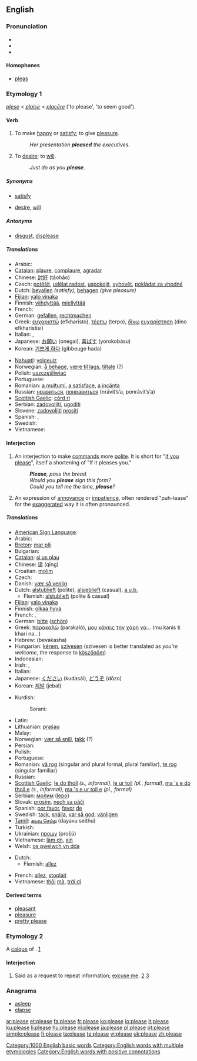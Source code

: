 ==English==
{{wikipedia|dab=please}}
{{rank|outside|beside|worth|696|please|quiet|exclaimed|regard}}

===Pronunciation===
* {{IPA|/pliːz/}}
* {{audio|en-us-please.ogg|Audio (US)}}
* {{rhymes|iːz}}

====Homophones====
* [[pleas]]

===Etymology 1===
{{ME.}} ''[[plese]]'' < {{OF.}} ''[[plaisir]]'' < {{L.}} ''[[placere|placēre]]'' ('to please', 'to seem good').

====Verb====
{{en-verb|pleas|ing}}

# {{transitive}} To make [[happy]] or [[satisfy]]; to give [[pleasure]].
#: ''Her presentation '''pleased''' the executives.''
# {{intransitive}} To [[desire]]; to [[will]].
#: ''Just do as you '''please'''.''

=====Synonyms=====
* {{sense|to make happy}} [[satisfy]]
* {{sense|to desire}} [[desire]], [[will]]

=====Antonyms=====
* {{sense|to make happy}} [[disgust]], [[displease]]

=====Translations=====
{{trans-top|to make happy or satisfy}}
* Arabic: {{Arab|[[رضى]]}} {{unicode|(raɖá:)}}
* [[Catalan]]: [[plaure]], [[complaure]], [[agradar]]
* Chinese: [[討好]] (tǎohǎo)
* Czech: [[potěšit]], [[udělat radost]], [[uspokojit]], [[vyhovět]], [[pokládat za vhodné]]
* Dutch: [[bevallen]] ''(satisfy)'', [[behagen]] ''(give pleasure)''
* [[Fijian]]: [[yalo vinaka]]
* Finnish: [[viihdyttää]], [[miellyttää]]
* French: {{t+|fr|plaire}}
* German: [[gefallen]], [[rechtmachen]]
* Greek: [[ευχαριστώ]] (efkharisto), [[τέρπω]] (terpo), [[δίνω]] [[ευχαρίστηση]] (dino efkharistisi)
* Italian: {{t+|it|accontentare}}, {{t+|it|piacere}}
* Japanese: [[お願い]] (onegai), [[喜ばす]] (yorokobásu)
* Korean: [[기쁘게 하다]] (gibbeuge hada)
{{trans-mid}}
* [[Nahuatl]]: [[yolceuiz]]
* Norwegian: [[å behage]], [[være til lags]], [[tiltale]] (?)
* Polish: [[uszczęśliwiać]]
* Portuguese: {{t+|pt|agradar}}
* Romanian: [[a mulţumi]], [[a satisface]], [[a incânta]]
* Russian: [[нравиться]], [[понравиться]] (nrávit’s’a, ponrávit’s’a)
* [[Scottish Gaelic]]: [[còrd ri]]
* Serbian: [[zadovoljiti]], [[ugoditi]]
* Slovene: [[zadovoljiti]] [[prositi]]
* Spanish: {{t+|es|gustar}}, {{t+|es|agradar}}
* Swedish: {{t+|sv|behaga}}
* Vietnamese: {{t+|vi|làm ơn|xs=Vietnamese}}
{{trans-bottom}}

====Interjection====
{{en-intj}}

# An interjection to make [[command]]s more [[polite]]. It is short for "[[if you please]]", itself a shortening of "If it pleases you."
#: '''''Please''', pass the bread.''
#: ''Would you '''please''' sign this form?''
#: ''Could you tell me the time, '''please'''?''
# An expression of [[annoyance]] or [[impatience]], often rendered "puh-lease" for the [[exaggerated]] way it is often pronounced.

=====Translations=====
{{trans-top|interjection to make commands more polite}}
* [[American Sign Language]]: {{t|ase|OpenB@Chest-PalmBack RoundSplane}}
* Arabic: {{Arab|[[من فضلك]]}} {{unicode|(min fáɖlak)}}
* [[Breton]]: [[mar plij]]
* Bulgarian: {{t+|bg|моля|tr=mólja|sc=Cyrl}}
* [[Catalan]]: [[si us plau]]
* Chinese: [[请]] (qǐng)
* Croatian: [[molim]]
* Czech: {{t-|cs|prosím}}
* Danish: [[vær så venlig]]
* Dutch: [[alstublieft]] (polite), [[alsjeblieft]] (casual), [[a.u.b.]]
** Flemish: [[alstublieft]] (polite & casual)
* [[Fijian]]: [[yalo vinaka]]
* Finnish: [[olkaa hyvä]]
* French: {{t+|fr|s'il vous plaît}}, {{t+|fr|S.V.P.}}
* German: [[bitte]] ([[schön]])
* Greek: [[παρακαλώ]] (parakaló), [[μου]] [[κάνεις]] [[την]] [[χάρη]] [[να]]... (mu kanis ti khari na...)
* Hebrew: {{t+|he|בבקשה|sc=Hebr}} (bevakasha)
* Hungarian: [[kérem]], [[szívesen]] (szívesen is better translated as ''you’re welcome'', the response to [[köszönöm]])
* Indonesian: {{t-|id|minta tolong|xs=Indonesian}}
* Irish: {{t+|ga|le do thoil|xs=Irish}}, {{t-|ga|más é do thoil é|xs=Irish}}
* Italian: {{t+|it|per favore}}
* Japanese: [[ください]] (kudasái), [[どうぞ]] (dōzo)
* Korean: [[제발]] (jebal)
{{trans-mid}}
* Kurdish:
*: Sorani: {{t|ku|بێ زه‌حمه‌ت|tr=bae zaHmat|sc=KUchar}}
* Latin: {{t|la|amabo te|alt=amābō te}}
* Lithuanian: [[prašau]]
* Malay: {{t-|ms|sila|xs=Malay}}
* Norwegian: [[vær så snill]], [[takk]] (?)
* Persian: {{t-|fa|لطفا|alt=لطفاً|tr=lotfan|sc=fa-Arab|xs=Persian}}
* Polish: {{t+|pl|proszę}}
* Portuguese: {{t-|pt|por favor}}
* Romanian: [[vă rog]] (singular and plural formal, plural familiar), [[te rog]] (singular familiar)
* Russian: {{t-|ru|пoжaлуйстa|tr=požálsta|sc=Cyrl}}
* [[Scottish Gaelic]]: [[le do thoil]] ''(s., informal)'', [[le ur toil]] ''(pl., formal)'', [[ma 's e do thoil e]] ''(s., informal)'', [[ma 's e ur toil e]] ''(pl., formal)''
* Serbian: [[молим]] ([[lepo]])
* Slovak: [[prosím]], [[nech sa páči]]
* Spanish: [[por favor#Spanish|por favor]], [[favor#Spanish|favor]] [[de]]
* Swedish: [[tack]], [[snälla]], [[var så god]], [[vänligen]]
* [[Tamil]]: [[தயவு செய்து]] (dayavu seithu)
* Turkish: {{t+|tr|lütfen}}
* Ukrainian: [[прошу]] (prošú)
* Vietnamese: [[làm ơn]], [[xin]]
* Welsh: [[os gwelwch yn dda]]
{{trans-bottom}}

{{trans-top|expression of annoyance or impatience}}
* Dutch:
** Flemish: [[allez]]
{{trans-mid}}
* French: [[allez]], [[stoplait]]
* Vietnamese: [[thôi#Vietnamese|thôi]] [[mà#Vietnaemse|mà]], [[trời ơi]]
{{trans-bottom}}

====Derived terms====
* [[pleasant]]
* [[pleasure]]
* [[pretty please]]

===Etymology 2===
A [[calque]] of {{G.}} {{term|bitte||excuse me|lang=de}}. [http://citybeat.com/1999-09-16/cover3.shtml]

====Interjection====
{{en-intj}}

# {{context|Cincinnati, OH, US}} Said as a request to repeat information; [[excuse me]]. [http://citybeat.com/1999-09-16/cover2.shtml] [http://citybeat.com/1999-09-16/cover3.shtml]

===Anagrams===
* [[asleep]]
* [[elapse]]

[[Category:1000 English basic words]]
[[Category:English words with multiple etymologies]]
[[Category:English words with positive connotations]]

[[ar:please]]
[[et:please]]
[[fa:please]]
[[fr:please]]
[[ko:please]]
[[io:please]]
[[it:please]]
[[ku:please]]
[[li:please]]
[[hu:please]]
[[nl:please]]
[[ja:please]]
[[pl:please]]
[[pt:please]]
[[simple:please]]
[[fi:please]]
[[ta:please]]
[[te:please]]
[[vi:please]]
[[uk:please]]
[[zh:please]]